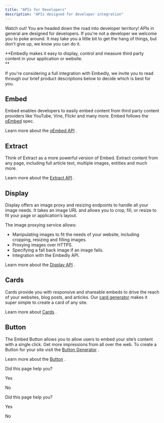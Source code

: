 ```yaml
---
title: "APIs for Developers"
description: "APIs designed for developer integration"
---
```

Watch out! You are headed down the road into developer territory! APIs in general are designed for developers. If you're not a developer we welcome you to poke around. It may take you a little bit to get the hang of things, but don't give up, we know you can do it.

**Embedly makes it easy to display, control and measure third party content in your application or website.  
**

If you're considering a full integration with Embedly, we invite you to read through our brief product descriptions below to decide which is best for you.

## Embed

Embed enables developers to easily embed content from third party content providers like YouTube, Vine, Flickr and many more. Embed follows the [oEmbed](http://oembed.com)
 spec.

Learn more about the [oEmbed API](/docs/oembed)
.

## Extract

Think of Extract as a more powerful version of Embed. Extract content from any page, including full article text, multiple images, entities and much more.

Learn more about the [Extract API](/docs/extract)
.

## Display

Display offers an image proxy and resizing endpoints to handle all your image needs. It takes an image URL and allows you to crop, fill, or resize to fit your page or application’s layout.

The image proxying service allows:

*   Manipulating images to fit the needs of your website, including cropping, resizing and filling images.
*   Proxying images over HTTPS.
*   Specifying a fall back image if an image fails.
*   Integration with the Embedly API.

Learn more about the [Display API](/docs/display)
.

## Cards

Cards provide you with responsive and shareable embeds to drive the reach of your websites, blog posts, and articles. Our [card generator](http://embed.ly/code)
 makes it super simple to create a card of any site.

Learn more about [Cards](/docs/cards)
.

## Button

The Embed Button allows you to allow users to embed your site’s content with a single click. Get more impressions from all over the web. To create a Button for your site visit the [Button Generator](http://embed.ly/button)
.

Learn more about the [Button](/docs/button)
.

Did this page help you?

Yes

No

Did this page help you?

Yes

No